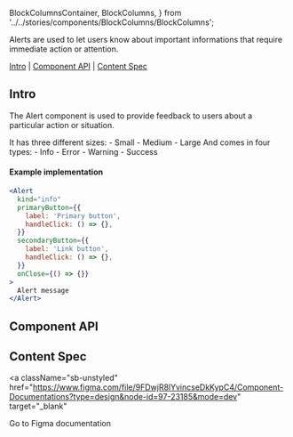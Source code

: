 
  BlockColumnsContainer,
  BlockColumns,
} from '../../stories/components/BlockColumns/BlockColumns';

<Meta of={AlertStories} />

<Title>Alert</Title>

<Subtitle>
  Alerts are used to let users know about important informations that require
  immediate action or attention.
</Subtitle>

[Intro](#Intro) | [Component API](#ComponentAPI) | [Content Spec](#ContentSpec)

## Intro <a id="Intro" />

The Alert component is used to provide feedback to users about a particular action or situation.

<BlockColumnsContainer>
  <BlockColumns>
    It has three different sizes: - Small - Medium - Large
  </BlockColumns>
  <BlockColumns>
    And comes in four types: - Info - Error - Warning - Success
  </BlockColumns>
</BlockColumnsContainer>

#### Example implementation

```jsx
<Alert
  kind="info"
  primaryButton={{
    label: 'Primary button',
    handleClick: () => {},
  }}
  secondaryButton={{
    label: 'Link button',
    handleClick: () => {},
  }}
  onClose={() => {}}
>
  Alert message
</Alert>
```

<Canvas of={AlertStories.Kinds} sourceState="none" />

## Component API <a id="ComponentAPI" />

<ArgTypes of={AlertStories.Default} sort="requiredFirst" />

## Content Spec <a id="ContentSpec" />

<a
  className="sb-unstyled"
  href="https://www.figma.com/file/9FDwjR8lYvincseDkKypC4/Component-Documentations?type=design&node-id=97-23185&mode=dev"
  target="_blank"
>
  Go to Figma documentation
</a>
